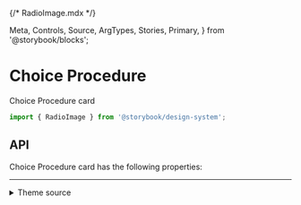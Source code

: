 {/* RadioImage.mdx */}

  Meta,
  Controls,
  Source,
  ArgTypes,
  Stories,
  Primary,
} from '@storybook/blocks';


<Meta of={RadioImageStories} />

# Choice Procedure

Choice Procedure card

```js
import { RadioImage } from '@storybook/design-system';
```

<Primary />

## API

Choice Procedure card has the following properties:

<Controls />

<Stories includePrimary={false} />

<hr />

<details>
<summary>Theme source</summary>

<Source dark language='jsx' code={ThemeFile} />
</details>
